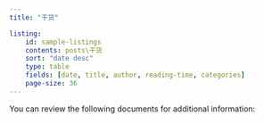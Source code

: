 ```yaml
---
title: "干货"

listing: 
    id: sample-listings
    contents: posts\干货
    sort: "date desc"
    type: table
    fields: [date, title, author, reading-time, categories]
    page-size: 36
---
```


You can review the following documents for additional information:

::: {#sample-listings}
:::

